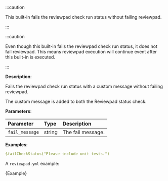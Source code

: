 
:::caution

This built-in fails the reviewpad check run status without failing reviewpad.

:::

:::caution

Even though this built-in fails the reviewpad check run status, it does not fail reviewpad.
This means reviewpad execution will continue event after this built-in is executed.

:::

**Description**:

Fails the reviewpad check run status with a custom message without failing reviewpad.

The custom message is added to both the Reviewpad status check.

**Parameters**:

| Parameter       | Type    | Description        |
| :-------------- | :------ | :----------------- |
| `fail_message`  | string  | The fail message.  |

**Examples**:

```yml
$failCheckStatus("Please include unit tests.")
```

A `reviewpad.yml` example:

<CodeBlock language="yml" title="reviewpad.yml">{Example}</CodeBlock>
